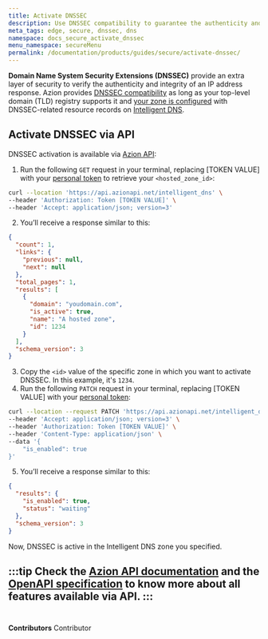 ```yaml
---
title: Activate DNSSEC
description: Use DNSSEC compatibility to guarantee the authenticity and integrity of an IP address response.
meta_tags: edge, secure, dnssec, dns
namespace: docs_secure_activate_dnssec
menu_namespace: secureMenu
permalink: /documentation/products/guides/secure/activate-dnssec/
---
```



**Domain Name System Security Extensions (DNSSEC)** provide an extra layer of security to verify the authenticity and integrity of an IP address response. Azion provides [DNSSEC compatibility](/en/documentation/products/secure/intelligent-dns/dnssec-compatibility/) as long as your top-level domain (TLD) registry supports it and [your zone is configured](/en/documentation/products/guides/secure/intelligent-dns-configure-main-settings/) with DNSSEC-related resource records on [Intelligent DNS](/en/documentation/products/guides/secure/add-records/).

## Activate DNSSEC via API

DNSSEC activation is available via [Azion API](https://api.azion.com/#f0f730a3-9739-40cf-ad07-0b7bca8abac8):

1. Run the following `GET` request in your terminal, replacing [TOKEN VALUE] with your [personal token](/en/documentation/products/guides/personal-tokens/) to retrieve your `<hosted_zone_id>`:

```bash
curl --location 'https://api.azionapi.net/intelligent_dns' \
--header 'Authorization: Token [TOKEN VALUE]' \
--header 'Accept: application/json; version=3'
```

2. You’ll receive a response similar to this:

```json
{
  "count": 1,
  "links": {
    "previous": null,
    "next": null
  },
  "total_pages": 1,
  "results": [
    {
      "domain": "youdomain.com",
      "is_active": true,
      "name": "A hosted zone",
      "id": 1234
    }
  ],
  "schema_version": 3
}
```

3. Copy the `<id>` value of the specific zone in which you want to activate DNSSEC. In this example, it's `1234`.
4. Run the following `PATCH` request in your terminal, replacing [TOKEN VALUE] with your [personal token](/en/documentation/products/guides/personal-tokens/):

```bash
curl --location --request PATCH 'https://api.azionapi.net/intelligent_dns/hosted_zone_id/dnssec' \
--header 'Accept: application/json; version=3' \
--header 'Authorization: Token [TOKEN VALUE]' \
--header 'Content-Type: application/json' \
--data '{
    "is_enabled": true
}'
```

5. You’ll receive a response similar to this:

```json
{
  "results": {
    "is_enabled": true,
    "status": "waiting"
  },
  "schema_version": 3
}
```

Now, DNSSEC is active in the Intelligent DNS zone you specified.

:::tip
Check the [Azion API documentation](https://api.azion.com/) and the [OpenAPI specification](https://github.com/aziontech/azionapi-openapi/) to know more about all features available via API.
:::
<br /><br />
---

**Contributors** <ContributorList>Contributor</ContributorList>

